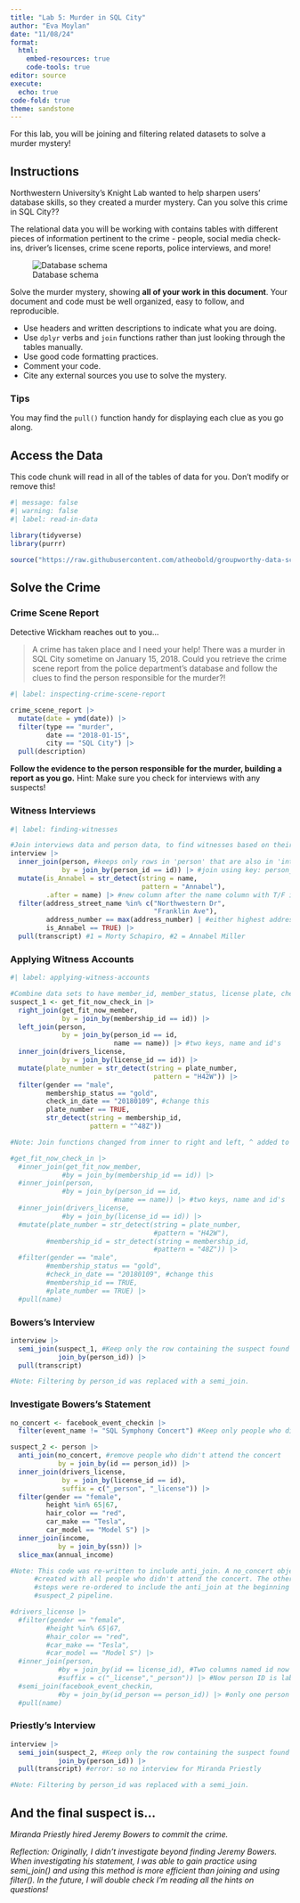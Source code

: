 ```yaml
---
title: "Lab 5: Murder in SQL City"
author: "Eva Moylan"
date: "11/08/24"
format: 
  html:  
    embed-resources: true
    code-tools: true
editor: source
execute: 
  echo: true
code-fold: true
theme: sandstone
---
```


For this lab, you will be joining and filtering related datasets to solve a murder mystery!

## Instructions

Northwestern University's Knight Lab wanted to help sharpen users' database skills, so they created a murder mystery. Can you solve this crime in SQL City??

The relational data you will be working with contains tables with different pieces of information pertinent to the crime - people, social media check-ins, driver's licenses, crime scene reports, police interviews, and more!

![Database schema](https://mystery.knightlab.com/schema.png)

Solve the murder mystery, showing **all of your work in this document**. Your document and code must be well organized, easy to follow, and reproducible.

+ Use headers and written descriptions to indicate what you are doing.
+ Use `dplyr` verbs and `join` functions rather than just looking through the tables manually.
+ Use good code formatting practices.
+ Comment your code.
+ Cite any external sources you use to solve the mystery.

### Tips 

You may find the `pull()` function handy for displaying each clue as you go along.


## Access the Data

This code chunk will read in all of the tables of data for you. Don't modify or remove this!

```r
#| message: false
#| warning: false
#| label: read-in-data

library(tidyverse)
library(purrr)

source("https://raw.githubusercontent.com/atheobold/groupworthy-data-science/main/labs/instructions/lab-5-setup.R")
```

## Solve the Crime

### Crime Scene Report

Detective Wickham reaches out to you...

> A crime has taken place and I need your help! There was a murder in SQL City sometime on January 15, 2018. Could you retrieve the crime scene report from the police department’s database and follow the clues to find the person responsible for the murder?!

```r
#| label: inspecting-crime-scene-report

crime_scene_report |>
  mutate(date = ymd(date)) |>
  filter(type == "murder",
         date == "2018-01-15",
         city == "SQL City") |>
  pull(description)

```

**Follow the evidence to the person responsible for the murder, building a report as you go.**
Hint: Make sure you check for interviews with any suspects!

### Witness Interviews
```r
#| label: finding-witnesses

#Join interviews data and person data, to find witnesses based on their address
interview |>
  inner_join(person, #keeps only rows in 'person' that are also in 'interview'
             by = join_by(person_id == id)) |> #join using key: person_id (interviews) and id (person)
  mutate(is_Annabel = str_detect(string = name,
                                 pattern = "Annabel"),
         .after = name) |> #new column after the name column with T/F if the person's first name is Annabel
  filter(address_street_name %in% c("Northwestern Dr",
                                    "Franklin Ave"),
         address_number == max(address_number) | #either highest address number *or* name is Annabel
         is_Annabel == TRUE) |>
  pull(transcript) #1 = Morty Schapiro, #2 = Annabel Miller

```

### Applying Witness Accounts
```r
#| label: applying-witness-accounts

#Combine data sets to have member_id, member_status, license plate, check-in date
suspect_1 <- get_fit_now_check_in |>
  right_join(get_fit_now_member,
             by = join_by(membership_id == id)) |>
  left_join(person,
             by = join_by(person_id == id,
                          name == name)) |> #two keys, name and id's
  inner_join(drivers_license,
             by = join_by(license_id == id)) |>
  mutate(plate_number = str_detect(string = plate_number,
                                    pattern = "H42W")) |>
  filter(gender == "male",
         membership_status == "gold",
         check_in_date == "20180109", #change this
         plate_number == TRUE,
         str_detect(string = membership_id,
                    pattern = "^48Z"))

#Note: Join functions changed from inner to right and left, ^ added to membership_id pattern detection and membership_id str_detect moved to a filter instead of a mutate.

#get_fit_now_check_in |>
  #inner_join(get_fit_now_member,
             #by = join_by(membership_id == id)) |>
  #inner_join(person,
             #by = join_by(person_id == id,
                          #name == name)) |> #two keys, name and id's
  #inner_join(drivers_license,
             #by = join_by(license_id == id)) |>
  #mutate(plate_number = str_detect(string = plate_number,
                                    #pattern = "H42W"),
         #membership_id = str_detect(string = membership_id,
                                    #pattern = "48Z")) |>
  #filter(gender == "male",
         #membership_status == "gold",
         #check_in_date == "20180109", #change this
         #membership_id == TRUE,
         #plate_number == TRUE) |>
  #pull(name)

```

### Bowers's Interview
```r

interview |>
  semi_join(suspect_1, #Keep only the row containing the suspect found in previous step
            join_by(person_id)) |>
  pull(transcript)

#Note: Filtering by person_id was replaced with a semi_join.

```

### Investigate Bowers's Statement
```r

no_concert <- facebook_event_checkin |>
  filter(event_name != "SQL Symphony Concert") #Keep only people who did not attend the concert

suspect_2 <- person |>
  anti_join(no_concert, #remove people who didn't attend the concert
            by = join_by(id == person_id)) |>
  inner_join(drivers_license,
             by = join_by(license_id == id),
             suffix = c("_person", "_license")) |>
  filter(gender == "female",
         height %in% 65|67,
         hair_color == "red",
         car_make == "Tesla",
         car_model == "Model S") |>
  inner_join(income,
            by = join_by(ssn)) |>
  slice_max(annual_income)

#Note: This code was re-written to include anti_join. A no_concert object was
      #created with all people who didn't attend the concert. The other joining 
      #steps were re-ordered to include the anti_join at the beginning of the 
      #suspect_2 pipeline.

#drivers_license |>
  #filter(gender == "female",
         #height %in% 65|67,
         #hair_color == "red",
         #car_make == "Tesla",
         #car_model == "Model S") |>
  #inner_join(person,
            #by = join_by(id == license_id), #Two columns named id now with different IDs
            #suffix = c("_license","_person")) |> #Now person ID is labeled and 'ID' is license
  #semi_join(facebook_event_checkin,
            #by = join_by(id_person == person_id)) |> #only one person left
  #pull(name)
```

### Priestly's Interview
```r

interview |>
  semi_join(suspect_2, #Keep only the row containing the suspect found in previous step
            join_by(person_id)) |>
  pull(transcript) #error: so no interview for Miranda Priestly

#Note: Filtering by person_id was replaced with a semi_join.

```

## And the final suspect is...

*Miranda Priestly hired Jeremy Bowers to commit the crime.*

*Reflection: Originally, I didn't investigate beyond finding Jeremy Bowers. When investigating his statement, I was able to gain practice using semi_join() and using this method is more efficient than joining and using filter(). In the future, I will double check I'm reading all the hints on questions!*
